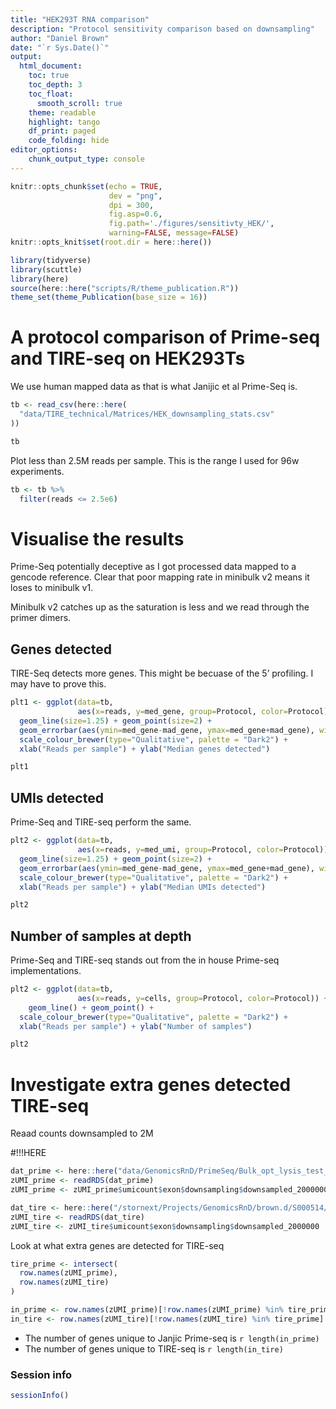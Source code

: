 ```yaml
---
title: "HEK293T RNA comparison"
description: "Protocol sensitivity comparison based on downsampling"
author: "Daniel Brown"
date: "`r Sys.Date()`"
output:
  html_document:
    toc: true
    toc_depth: 3
    toc_float:
      smooth_scroll: true
    theme: readable
    highlight: tango 
    df_print: paged
    code_folding: hide
editor_options: 
    chunk_output_type: console
---
```


```r
knitr::opts_chunk$set(echo = TRUE,
                      dev = "png",
                      dpi = 300,
                      fig.asp=0.6,
                      fig.path='./figures/sensitivty_HEK/',
                      warning=FALSE, message=FALSE)
knitr::opts_knit$set(root.dir = here::here())

library(tidyverse)
library(scuttle)
library(here)
source(here::here("scripts/R/theme_publication.R"))
theme_set(theme_Publication(base_size = 16))
```

# A protocol comparison of Prime-seq and TIRE-seq on HEK293Ts

We use human mapped data as that is what Janijic et al Prime-Seq is.  

```r
tb <- read_csv(here::here(
  "data/TIRE_technical/Matrices/HEK_downsampling_stats.csv"
))

tb
```

Plot less than 2.5M reads per sample. This is the range I used for 96w experiments.

```r
tb <- tb %>% 
  filter(reads <= 2.5e6)
```

# Visualise the results {.tabset}

Prime-Seq potentially deceptive as I got processed data mapped to a gencode reference. Clear that poor mapping rate in minibulk v2 means it loses to minibulk v1.

Minibulk v2 catches up as the saturation is less and we read through the primer dimers.

## Genes detected

TIRE-Seq detects more genes. This might be becuase of the 5' profiling. I may have to prove this.

```r
plt1 <- ggplot(data=tb, 
               aes(x=reads, y=med_gene, group=Protocol, color=Protocol)) +
  geom_line(size=1.25) + geom_point(size=2) +
  geom_errorbar(aes(ymin=med_gene-mad_gene, ymax=med_gene+mad_gene), width=.1, size=1.25) +
  scale_colour_brewer(type="Qualitative", palette = "Dark2") +
  xlab("Reads per sample") + ylab("Median genes detected")

plt1
```

## UMIs detected

Prime-Seq and TIRE-seq perform the same.

```r
plt2 <- ggplot(data=tb, 
               aes(x=reads, y=med_umi, group=Protocol, color=Protocol)) +
  geom_line(size=1.25) + geom_point(size=2) +
  geom_errorbar(aes(ymin=med_gene-mad_gene, ymax=med_gene+mad_gene), width=.1, size=1.25) +
  scale_colour_brewer(type="Qualitative", palette = "Dark2") +
  xlab("Reads per sample") + ylab("Median UMIs detected")

plt2
```

## Number of samples at depth

Prime-Seq and TIRE-seq stands out from the in house Prime-seq implementations.

```r
plt2 <- ggplot(data=tb, 
               aes(x=reads, y=cells, group=Protocol, color=Protocol)) +
    geom_line() + geom_point() +
  scale_colour_brewer(type="Qualitative", palette = "Dark2") +
  xlab("Reads per sample") + ylab("Number of samples")

plt2
```

# Investigate extra genes detected TIRE-seq

Reaad counts downsampled to 2M

#!!!HERE

```r
dat_prime <- here::here("data/GenomicsRnD/PrimeSeq/Bulk_opt_lysis_test_2_HEK.dgecounts.rds")
zUMI_prime <- readRDS(dat_prime)
zUMI_prime <- zUMI_prime$umicount$exon$downsampling$downsampled_2000000

dat_tire <- here::here("/stornext/Projects/GenomicsRnD/brown.d/S000514/zUMI_outputs/expression/TIRE_HEK_gencode.dgecounts.rds")
zUMI_tire <- readRDS(dat_tire)
zUMI_tire <- zUMI_tire$umicount$exon$downsampling$downsampled_2000000
```

Look at what extra genes are detected for TIRE-seq

```r
tire_prime <- intersect(
  row.names(zUMI_prime),
  row.names(zUMI_tire)
)

in_prime <- row.names(zUMI_prime)[!row.names(zUMI_prime) %in% tire_prime]
in_tire <- row.names(zUMI_tire)[!row.names(zUMI_tire) %in% tire_prime]
```

* The number of genes unique to Janjic Prime-seq is `r length(in_prime)`
* The number of genes unique to TIRE-seq is `r length(in_tire)`

### Session info
```r
sessionInfo()
```
